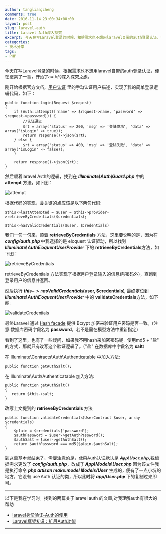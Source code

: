 ```yaml
---
author: tangliangcheng
comments: true
date: 2016-11-14 23:00:34+00:00
layout: post
slug: laravel-auth
title: Laravel Auth深入探究
excerpt: 今天在写Laravel登录的时候，根据需求也不想用laravel自带的auth登录认证，便在搜索了一番，开始了auth的深入探究之旅。
categories:
- 技术分享
tags:
- PHP
---
```


今天在写Laravel登录的时候，根据需求也不想用laravel自带的auth登录认证，便在搜索了一番，开始了auth的深入探究之旅。

刚开始根据官方文档，[用户认证](https://laravel-china.org/docs/5.1/authentication) 里的手动认证用户描述，实现了我的简单登录逻辑代码，如下：

	public function login(Request $request)
    {
        if (Auth::attempt(['name' => $request->name, 'password' => $request->password])) {
            //认证通过
            $rt = array('status' => 200, 'msg' => '登陆成功', 'data' => array('isLogin' => true));
            return response()->json($rt);
        } else {
            $rt = array('status' => 400, 'msg' => '登陆失败', 'data' => array('isLogin' => false));
        }

        return response()->json($rt);
    }
    

然后顺着laravel Auth的逻辑，找到在 ***Illuminate\Auth\Guard.php*** 中的 **attempt** 方法，如下图：

![attempt](./auth-1.png)

根据代码的实现，最关键的点应该是以下两句代码:

	$this->lastAttempted = $user = $this->provider->retrieveByCredentials($credentials);
	
	$this->hasValidCredentials($user, $credentials)
	
我们一句一句来，顺着 **retrieveByCredentials** 方法，这里要说明的是，因为在 ***config/auth.php*** 中我选择的是 eloquent 认证驱动，所以找到 ***Illuminate\AuthEloquentUserProvider*** 下的 **retrieveByCredentials**方法，如下图：

![retrieveByCredentials](./auth-2.png)

retrieveByCredentials 方法实现了根据用户登录输入的信息(除密码外)，查询到登录用户的信息并返回。

然后执行 **$this->hasValidCredentials($user, $credentials)**, 最终定位到 ***Illuminate\AuthEloquentUserProvider*** 中的 **validateCredentials**方法，如下图:

![validateCredentials](./auth-3.png)

最终Laravel 通过 [Hash facade](https://laravel-china.org/docs/5.1/hashing) 提供 Bcrypt 加密来验证用户密码是否一致。(注意:数据库密码字段名为 **password**，若不是需在模型方法中重新指定)

看到了这里，也有了一些疑问，如果我不用hash来加密密码呢，使用md5 + "盐" 的方式，那就只有改写这个验证逻辑了。（"盐" 在数据库中字段名为 **salt**）

在 Illuminate\Contracts\Auth\Authenticatable 中加入方法:

	public function getAuthSalt();
	

在 Illuminate\Auth\Authenticatable 加入方法:

	public function getAuthSalt()
    {
       return $this->salt;
    }
    
改写上文提到的 **retrieveByCredentials** 方法

	public function validateCredentials(UserContract $user, array $credentials)
    {
        $plain = $credentials['password'];
        $authPassword = $user->getAuthPassword();
        $authSalt = $user->getAuthSalt();
        return $authPassword === md5($plain.$authSalt);
    }
    
到这里基本就结束了，需要注意的是，使用Auth认证默认是 ***App\User.php***,我根据需求更改了 ***config/auth.php***，改成了 ***App\Models\User.php*** 因为该文件我是执行命令 ***php artisan make:model Models/User*** 生成的，便有了一点小坑的地方，它没有 use Auth 认证的类，所以此时将 ***app/User.php*** 下的复制过来即可。

----

以下是我在学习时，找到的两篇关于laravel auth 的文章,对我理解auth有很大的帮助

* [laravel身份验证-Auth的使用](https://my.oschina.net/cxz001/blog/347225)
* [Laravel框架初识：扩展Auth功能](http://blueve.me/archives/898)

----